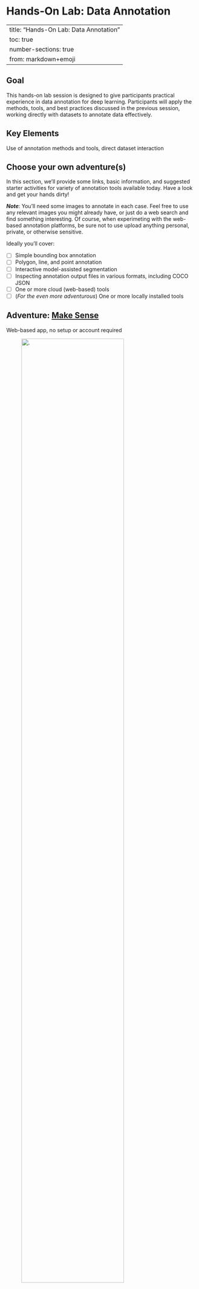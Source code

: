 # Hands-On Lab: Data Annotation

---
title: "Hands-On Lab: Data Annotation"
toc: true
number-sections: true
from: markdown+emoji
---

## Goal {.unnumbered}
This hands-on lab session is designed to give participants practical experience in data annotation for deep learning. Participants will apply the methods, tools, and best practices discussed in the previous session, working directly with datasets to annotate data effectively.

## Key Elements {.unnumbered}
Use of annotation methods and tools, direct dataset interaction

## Choose your own adventure(s) {.unnumbered}

In this section, we'll provide some links, basic information, and suggested starter activities for variety of annotation tools available today. Have a look and get your hands dirty!

_**Note**_: You'll need some images to annotate in each case. Feel free to use any relevant images you might already have, or just do a web search and find something interesting. Of course, when experimeting with the web-based annotation platforms, be sure not to use upload anything personal, private, or otherwise sensitive.

Ideally you'll cover:

- [ ] Simple bounding box annotation
- [ ] Polygon, line, and point annotation
- [ ] Interactive model-assisted segmentation
- [ ] Inspecting annotation output files in various formats, including COCO JSON
- [ ] One or more cloud (web-based) tools
- [ ] (_For the even more adventurous_) One or more locally installed tools

## Adventure: [Make Sense](https://www.makesense.ai/)
::: {.callout-note appearance="simple" icon="false"}
Web-based app, no setup or account required
:::

![.](/images/data-annotation/tool-makesense.jpg){.lightbox width=80%}

- MakeSense.ai is a simple, single-user, browser-based image annotation app
- Supports annotation via bounding boxes, poylgons, points, and lines
- Upload one or more images, apply/edit annotations, then export annotations
- Offers model-based semi-automated annotation with an accept/reject interface
- If you prefer, you can also grab the [source code](https://github.com/SkalskiP/make-sense) and run it locally using npm or Docker

_**Things to try**_

- [ ] Upload one or more images
- [ ] Play around with manually creating various annotations of various classes. What is the experience?
- [ ] Use Actions to edit label names, colors, etc
- [ ] Use Actions to export annotations. What formats are offered?
- [ ] Try exporting polygon annotations in both VGG and COCO format. How do they compare?
- [ ] Use Actions to run the COCO SSD model locally to suggest boxes. How well does it work?
- [ ] When you're done: Evaluate this tool with respect to the software considerations in @sec-software

## Adventure: [Roboflow](https://app.roboflow.com/)
::: {.callout-note appearance="simple" icon="false"}
Web-based app, requires (free) account signup
:::

![.](/images/data-annotation/tool-roboflow.jpg){.lightbox width=60%}

- Roboflow offers a cloud-hosted, web-based platform for computer vision, including tooling for data annotation along with model training and deployment
- They offer a limited free tier, which does not offer any privacy (project and images are automatically public)
- Nice interface for doing annotations, managing artifacts, managing team

_**Things to try**_

- [ ] Create an account and test project
- [ ] Upload one or more images
- [ ] Go to the Annotate interface and experiment with different annotation types. How easy is it to create, edit, and delete annotations?
- [ ] Use the Smart Polygon tool to create polygons by clicking on an object, then refining by adding more clicks inside and outside the object. What is the experience like? Does this speed up your annotations?
- [ ] Go back to the main **Annotate** menu and note how it is organized to support a coherent, team-based annotation workflow. Check out their [collaboration documentation](https://docs.roboflow.com/annotate/team-collaboration). Imagine how you might use this for a multi-person project.

## Adventure: [CVAT](https://www.cvat.ai/)
::: {.callout-note appearance="simple" icon="false"}
Web-based app, requires (free) account signup
:::
![.](/images/data-annotation/tool-cvat.jpg){.lightbox width=60%}

- CVAT can be used as a [desktop application](https://github.com/cvat-ai/cvat) that you [install & run](https://docs.cvat.ai/docs/administration/basics/installation/) on your own local computer or server.
- However, for today, consider creating your own (free) account for annotating using their [hosted platform](https://app.cvat.ai/auth/login)
- The V7 [cvat guide](https://www.v7labs.com/blog/cvat-guide) might be helpful

_**Things to try**_

- [ ] Create a free account
- [ ] Log in and create a test Project. At this stage, you'll need to define at least one relevant label under the Constructor tab (you can edit these later)
- [ ] Create a Task (i.e., a collection of images to annotate) under your Project, and upload one or more images.
- [ ] Start an annotation Job within the task. What do think of the interface? Is the documentation helpful?
- [ ] Using the menu bar on the left, try creating box, polygon, line, and point annotations. _Note_: Click the **Shape** button to start each annotation. How is the experience?
- [ ] Also try creating a 3D cuboid annotation. Figure out how to resize and orient the cube. What do you think?
- [ ] Lastly, try doing brush-based segmentations.
- [ ] After doing some annotations, go to Jobs, use the 3-dots selector on your job to open the action menu, and export annotations in a couple different formats. How do they compare?
- [ ] As a another Jobs action, you can do click on **View analytics** and run a performance report.

## Adventure: [Zooniverse](https://www.zooniverse.org)
::: {.callout-note appearance="simple" icon="false"}
Web-based app, no setup or account required
:::
![.](/images/data-annotation/tool-zooniverse.jpg){.lightbox width=60%}

Zooniverse is a cool community crowdsourcing platform on the web, for data annotation and digitization.

_**Things to try**_

- [ ] Check out the [Penguin Watch](https://www.zooniverse.org/projects/penguintom79/penguin-watch) project.
  - [ ] Visit the **About**, **Talk**, and **Collect** pages. Imagine how you might set up your own project to encourage and support a crowdsourced annotation community
  - [ ] Visit the **Classify** page, go through the Tutorial, and then see how the Task works.
- [ ] Also check out the [Arctic Bears](https://www.zooniverse.org/projects/douglas-clark/the-arctic-bears-project) image classification and interpretation project
- [ ] Feel free to search the site for other projects

## Adventure: [Segment-Geospatial](https://samgeo.gishub.org/) (samgeo)
::: {.callout-note appearance="simple" icon="false"}
Requires local installation (Python library), or can be run in a hosted notebook environment (JupyterLab, Google Collab, etc).

See [Installation notes](https://samgeo.gishub.org/installation/).
:::

This is an open source tool that you can either install locally or run in JupyterLab (or Google colab).

First check out the online [Segment Anything Model (SAM) demo](https://segment-anything.com/demo). SAM was developed by Meta AI. It is trained as a generalized segmentation model that is able to segment (but not label) arbitrary objects in an image. It is designed as a _promptable_ tool, which means a user can provide initial point(s) or box(es) that roughly localize an object within an image, and SAM will try to fully segment that object. Alternatively, it can automatically segment an entier image, effectively by self-promtping with a complete grid of points, and then intelligently merging the corresponding segments.

Today, SAM is used by numerous image annotation tools to provide interactive, AI-assisted segmentation capabilities.

One such tool is the [segment-geospatial](https://samgeo.gishub.org/) Python package, which provides some base functionality for applying SAM to geospatial data, either programatically or interactively.

<!-- `sudo apt install libgdal-dev gdal-bin` -->
<!-- My copy of the [Google Colab notebook](https://drive.google.com/drive/folders/1Q2_nxS8Wwk2m_ouubQ1XRyrtvBhJ5kuw) (related to [this workshop](https://samgeo.gishub.org/workshops/cn_workshop/)) -->

Note that in addition to using segment-geospatial directly using Python in a notebook or other environment, you can also play with SAM-assisted segmentation in [QGIS](https://github.com/BjornNyberg/Geometric-Attributes-Toolbox/wiki/User-Guide#segment-anything-model) and [ArcGIS](https://www.arcgis.com/home/item.html?id=9b67b441f29f4ce6810979f5f0667ebe).

_**Things to try**_

- [ ] Run one or more [examples](https://samgeo.gishub.org/#examples)
- [ ] After running automated segmentation, what do you think about the results?
- [ ] When doing interactive segmentation, how does it do, and what do you think about the results?

## Adventure: [IRIS](https://github.com/ESA-PhiLab/iris) (Intelligently Reinforced Image Segmentation)
::: {.callout-note appearance="simple" icon="false"}
Requires local installation (Python + JavaScript application).

See [Installation instructions](https://github.com/ESA-PhiLab/iris?tab=readme-ov-file#installation) with for setting IRIS up locally with Python/pip.
:::
![.](/images/data-annotation/tool-iris.jpg){.lightbox width=60%}

IRIS is a tool for doing semi-automated image segmentation of satellite imagery (or images in general), with a goal of accelerating the creation of ML training datasets for Earth Observation. The user interface provides configurable simultaneous views of the same image for multispectral imagery, along with interactive AI-assisted segmentation.

Unlike much of the ML we'll encounter this week, the backend model in this case is a gradient boosted decision tree. The reason this works sufficiently well is that IRIS is geared toward segmenting multispectral imagery into a small number of classes, training from scratch on each image; the model is able to learn the correlation structure between features and labels by leveraging multiple features per pixel after the human-in-the-loop manually segments and labels pixels.

For more information, check out the [YouTube video](https://www.youtube.com/watch?v=ERJA2-fTW6k) with the main creator Alistar Francis.

_**Things to try**_

- [ ] Run the IRIS demo that comes with the code
- [ ] Using the onboard help widgets, figure out how to navigate the interface
- [ ] Try iteratively labeling some pixels and running the AI. How does it do?
- [ ] Experiment with changing the views. How does that improve your ability to manually distinguish and label features like clouds?

## Adventure: [Label Studio](https://labelstud.io/guide/labeling)
::: {.callout-note appearance="simple" icon="false"}
Python app must be installed and run locally (unless you pay for an Enterprise cloud account)

See [Quick start document](https://labelstud.io/guide/quick_start]) with instructions for installing with `pip` and running locally in a web browser.
:::

- Multi-type data labeling and annotation tool with standardized output format
- Works on various data types (text, image, audio)
- Has both [open source option](https://github.com/HumanSignal/label-studio) and [paid cloud service](https://humansignal.com/goenterprise/)
- See online [playground](https://labelstud.io/playground/)

## Other things to try
- [VGG Image Annotator (VIA)](https://www.robots.ox.ac.uk/~vgg/software/via/)
  - Try local installation?
